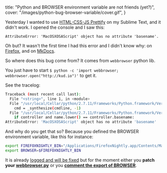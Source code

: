   title: "Python and BROWSER environment variable are not friends (yet?)",
  cover: "/images/python-bug-browser-variable/cover.gif",
}

Yesterday I wanted to use [HTML-CSS-JS Prettify](https://packagecontrol.io/packages/HTML-CSS-JS%20Prettify) on my Sublime Text, and it didn't work. I opened the console and I saw this:

`AttributeError: 'MacOSXOSAScript' object has no attribute 'basename'.`

Oh but? It wasn't the first time I had this error and I didn't know why: on [Firefox](https://bugzilla.mozilla.org/show_bug.cgi?id=1012443), and on [MkDocs](https://github.com/mkdocs/mkdocs/issues/465).

So where does this bug come from? It comes from `webbrowser` python lib.

You just have to start `$ python -c 'import webbrowser; webbrowser.open("http://kud.io")'` to get it.

See the tracelog:

```bash
Traceback (most recent call last):
  File "<string>", line 1, in <module>
  File "/usr/local/Cellar/python/2.7.11/Frameworks/Python.framework/Versions/2.7/lib/python2.7/webbrowser.py", line 669, in <module>
    cmd = _synthesize(cmdline, -1)
  File "/usr/local/Cellar/python/2.7.11/Frameworks/Python.framework/Versions/2.7/lib/python2.7/webbrowser.py", line 94, in _synthesize
    if controller and name.lower() == controller.basename:
AttributeError: 'MacOSXOSAScript' object has no attribute 'basename'
```

And why do you get that so? Because you defined the BROWSER environment variable, like this for instance:

```bash
export FIREFOXNIGHTLY_BIN="/Applications/FirefoxNightly.app/Contents/MacOS/firefox"
export BROWSER=$FIREFOXNIGHTLY_BIN
```

It is already [logged and will be fixed](https://bugs.python.org/issue24955) but for the moment either you **patch your [webbrowser.py](https://github.com/python-git/python/blob/master/Lib/webbrowser.py#L94)** or you **[comment the export of BROWSER](https://github.com/kud/my/commit/b78b46441a64c185a6178d3bd707e22b9a236cb7)**.
